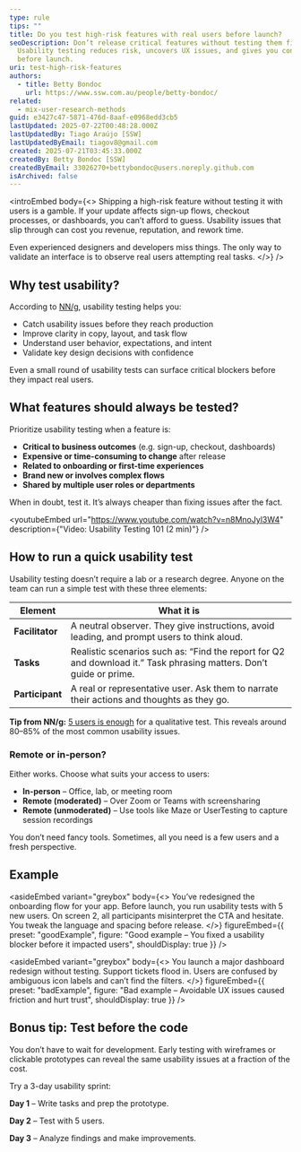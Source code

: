 ```yaml
---
type: rule
tips: ""
title: Do you test high-risk features with real users before launch?
seoDescription: Don’t release critical features without testing them first.
  Usability testing reduces risk, uncovers UX issues, and gives you confidence
  before launch.
uri: test-high-risk-features
authors:
  - title: Betty Bondoc
    url: https://www.ssw.com.au/people/betty-bondoc/
related:
  - mix-user-research-methods
guid: e3427c47-5871-476d-8aaf-e0968edd3cb5
lastUpdated: 2025-07-22T00:48:28.000Z
lastUpdatedBy: Tiago Araújo [SSW]
lastUpdatedByEmail: tiagov8@gmail.com
created: 2025-07-21T03:45:33.000Z
createdBy: Betty Bondoc [SSW]
createdByEmail: 33026270+bettybondoc@users.noreply.github.com
isArchived: false
---
```

<introEmbed
  body={<>
Shipping a high-risk feature without testing it with users is a gamble. If your update affects sign-up flows, checkout processes, or dashboards, you can’t afford to guess. Usability issues that slip through can cost you revenue, reputation, and rework time.

Even experienced designers and developers miss things. The only way to validate an interface is to observe real users attempting real tasks.
  </>}
/>
## Why test usability?

According to [NN/g](https://www.nngroup.com/articles/usability-testing-101/), usability testing helps you:

* Catch usability issues before they reach production
* Improve clarity in copy, layout, and task flow
* Understand user behavior, expectations, and intent
* Validate key design decisions with confidence

Even a small round of usability tests can surface critical blockers before they impact real users.

## What features should always be tested?

Prioritize usability testing when a feature is:

* **Critical to business outcomes** (e.g. sign-up, checkout, dashboards)
* **Expensive or time-consuming to change** after release
* **Related to onboarding or first-time experiences**
* **Brand new or involves complex flows**
* **Shared by multiple user roles or departments**

When in doubt, test it. It’s always cheaper than fixing issues after the fact.


<youtubeEmbed url="https://www.youtube.com/watch?v=n8MnoJyl3W4" description={"Video: Usability Testing 101 (2 min)"} />


## How to run a quick usability test

Usability testing doesn’t require a lab or a research degree. Anyone on the team can run a simple test with these three elements:

| Element         | What it is                                                                                                          |
| --------------- | ------------------------------------------------------------------------------------------------------------------- |
| **Facilitator** | A neutral observer. They give instructions, avoid leading, and prompt users to think aloud.                         |
| **Tasks**       | Realistic scenarios such as: “Find the report for Q2 and download it.” Task phrasing matters. Don’t guide or prime. |
| **Participant** | A real or representative user. Ask them to narrate their actions and thoughts as they go.                           |

**Tip from NN/g:** [5 users is enough](https://www.nngroup.com/articles/5-test-users-qual-quant/) for a qualitative test. This reveals around 80–85% of the most common usability issues.

### Remote or in-person?

Either works. Choose what suits your access to users:

* **In-person** – Office, lab, or meeting room
* **Remote (moderated)** – Over Zoom or Teams with screensharing
* **Remote (unmoderated)** – Use tools like Maze or UserTesting to capture session recordings

You don’t need fancy tools. Sometimes, all you need is a few users and a fresh perspective.

## Example


<asideEmbed
  variant="greybox"
  body={<>
    You’ve redesigned the onboarding flow for your app. Before launch, you run usability tests with 5 new users. On screen 2, all participants misinterpret the CTA and hesitate. You tweak the language and spacing before release.
  </>}
  figureEmbed={{
    preset: "goodExample",
    figure: "Good example – You fixed a usability blocker before it impacted users",
    shouldDisplay: true
  }}
/>



<asideEmbed
  variant="greybox"
  body={<>
    You launch a major dashboard redesign without testing. Support tickets flood in. Users are confused by ambiguous icon labels and can’t find the filters.
  </>}
  figureEmbed={{
    preset: "badExample",
    figure: "Bad example – Avoidable UX issues caused friction and hurt trust",
    shouldDisplay: true
  }}
/>


## Bonus tip: Test before the code

You don’t have to wait for development. Early testing with wireframes or clickable prototypes can reveal the same usability issues at a fraction of the cost.

Try a 3-day usability sprint:

**Day 1** – Write tasks and prep the prototype.

**Day 2** – Test with 5 users.

**Day 3** – Analyze findings and make improvements.

